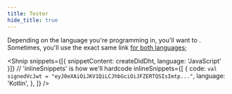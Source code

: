 ```yaml
---
title: Tester
hide_title: true
---
```



<LanguageSwitchHeader text="Hello World" />
<LanguageSupport languages="JavaScript, Kotlin" />

Depending on the language you're programming in, you'll want to <LanguageSwitchLink text='link to different content' links='{"Kotlin": "https://kotlinlang.org/", "JavaScript": "https://www.javascript.com/"}'/>. Sometimes, you'll use the exact same link [for both languages](https://www.google.com/);

<Shnip
  snippets={[{ snippetContent: createDidDht, language: 'JavaScript' }]}
  // 'inlineSnippets' is how we'll hardcode
  inlineSnippets={[
    {
      code: `
            val signedVcJwt = "eyJ0eXAiOiJKV1QiLCJhbGciOiJFZERTQSIsImtp..."
      `,
      language: 'Kotlin',
    },
  ]}
/>
